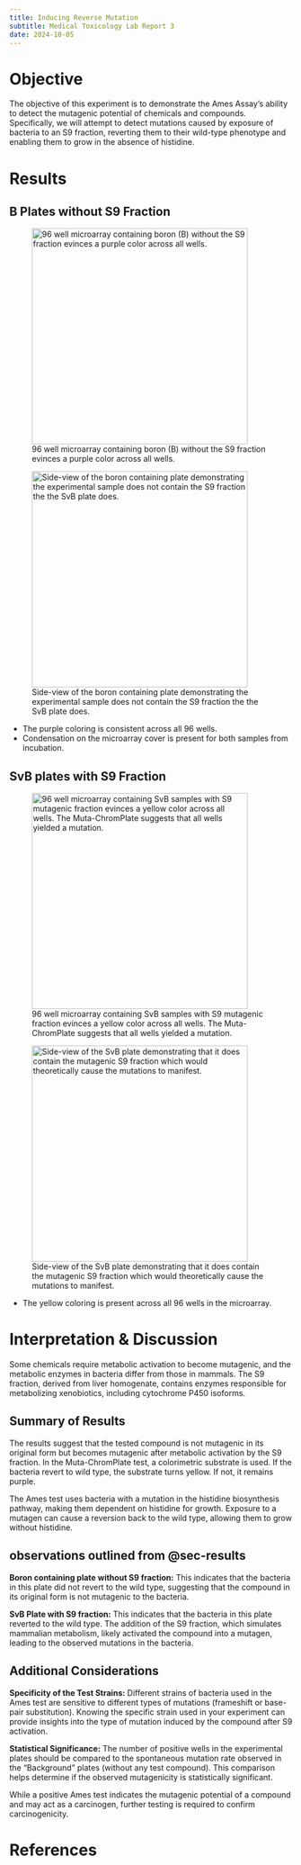 ```yaml
---
title: Inducing Reverse Mutation
subtitle: Medical Toxicology Lab Report 3
date: 2024-10-05
---
```


# Objective

The objective of this experiment is to demonstrate the Ames Assay's ability to detect the mutagenic potential of chemicals and compounds. Specifically, we will attempt to detect mutations caused by exposure of bacteria to an S9 fraction, reverting them to their wild-type phenotype and enabling them to grow in the absence of histidine.

# Results {#sec-results}

## B Plates without S9 Fraction

![96 well microarray containing boron (B) without the S9 fraction evinces a purple color across all wells.](images/mutation_p1_top.JPG){width=4in}

![Side-view of the boron containing plate demonstrating the experimental sample does not contain the S9 fraction the the SvB plate does.](images/mutation_p1_side.JPG){width=4in}

- The purple coloring is consistent across all 96 wells.
- Condensation on the microarray cover is present for both samples from incubation.

## SvB plates with S9 Fraction

![96 well microarray containing SvB samples with S9 mutagenic fraction evinces a yellow color across all wells. The Muta-ChromPlate suggests that all wells yielded a mutation.](images/mutation_p2_top.JPG){width=4in}

![Side-view of the SvB plate demonstrating that it does contain the mutagenic S9 fraction which would theoretically cause the mutations to manifest.](images/mutation_p2_side.JPG){width=4in}

- The yellow coloring is present across all 96 wells in the microarray.

# Interpretation & Discussion

Some chemicals require metabolic activation to become mutagenic, and the metabolic enzymes in bacteria differ from those in mammals. The S9 fraction, derived from liver homogenate, contains enzymes responsible for metabolizing xenobiotics, including cytochrome P450 isoforms.

## Summary of Results
The results suggest that the tested compound is not mutagenic in its original form but becomes mutagenic after metabolic activation by the S9 fraction. In the Muta-ChromPlate test, a colorimetric substrate is used. If the bacteria revert to wild type, the substrate turns yellow. If not, it remains purple.

The Ames test uses bacteria with a mutation in the histidine biosynthesis pathway, making them dependent on histidine for growth. Exposure to a mutagen can cause a reversion back to the wild type, allowing them to grow without histidine. 

## observations outlined from @sec-results

**Boron containing plate without S9 fraction:** This indicates that the bacteria in this plate did not revert to the wild type, suggesting that the compound in its original form is not mutagenic to the bacteria.

**SvB Plate with S9 fraction:** This indicates that the bacteria in this plate reverted to the wild type. The addition of the S9 fraction, which simulates mammalian metabolism, likely activated the compound into a mutagen, leading to the observed mutations in the bacteria.

## Additional Considerations

**Specificity of the Test Strains:** Different strains of bacteria used in the Ames test are sensitive to different types of mutations (frameshift or base-pair substitution). Knowing the specific strain used in your experiment can provide insights into the type of mutation induced by the compound after S9 activation. 

**Statistical Significance:** The number of positive wells in the experimental plates should be compared to the spontaneous mutation rate observed in the "Background" plates (without any test compound). This comparison helps determine if the observed mutagenicity is statistically significant.

While a positive Ames test indicates the mutagenic potential of a compound and may act as a carcinogen, further testing is required to confirm carcinogenicity. 


# References

[^mt_3]: Donohue Robert, M.S.c, Ascione Richard, Phd. Medical Toxicology; Experimental Manual "E. coli Mutagenicity Assay (Ames Test)" pages 41-50.
